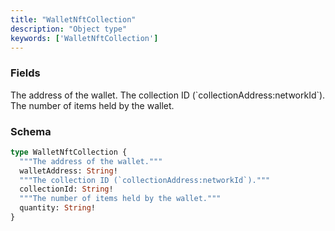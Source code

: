 ```yaml
---
title: "WalletNftCollection"
description: "Object type"
keywords: ['WalletNftCollection']
---
```


### Fields

<ResponseField name="walletAddress" type="String!" required>
  The address of the wallet.
</ResponseField>

<ResponseField name="collectionId" type="String!" required>
  The collection ID (`collectionAddress:networkId`).
</ResponseField>

<ResponseField name="quantity" type="String!" required>
  The number of items held by the wallet.
</ResponseField>

### Schema


```graphql 
type WalletNftCollection {
  """The address of the wallet."""
  walletAddress: String!
  """The collection ID (`collectionAddress:networkId`)."""
  collectionId: String!
  """The number of items held by the wallet."""
  quantity: String!
}
```
